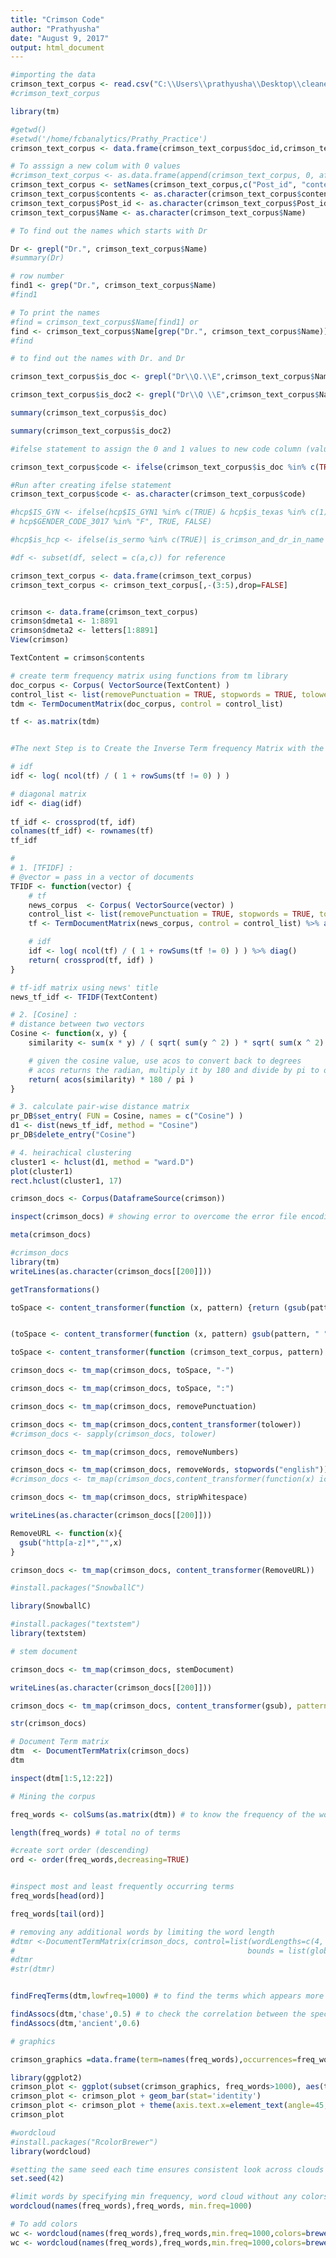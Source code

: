 ```yaml
---
title: "Crimson Code"
author: "Prathyusha"
date: "August 9, 2017"
output: html_document
---
```


```r

#importing the data
crimson_text_corpus <- read.csv("C:\\Users\\prathyusha\\Desktop\\cleaned_crimson_data_2.csv", header = T, sep=",")
#crimson_text_corpus

library(tm)

#getwd()
#setwd('/home/fcbanalytics/Prathy_Practice')
crimson_text_corpus <- data.frame(crimson_text_corpus$doc_id,crimson_text_corpus$Contents,crimson_text_corpus$Name)

# To asssign a new colum with 0 values
#crimson_text_corpus <- as.data.frame(append(crimson_text_corpus, 0, after = 4))
crimson_text_corpus <- setNames(crimson_text_corpus,c("Post_id", "contents" ,"Name"))
crimson_text_corpus$contents <- as.character(crimson_text_corpus$contents)
crimson_text_corpus$Post_id <- as.character(crimson_text_corpus$Post_id)
crimson_text_corpus$Name <- as.character(crimson_text_corpus$Name)

```

```r

# To find out the names which starts with Dr

Dr <- grepl("Dr.", crimson_text_corpus$Name)
#summary(Dr)

# row number
find1 <- grep("Dr.", crimson_text_corpus$Name)
#find1

# To print the names
#find = crimson_text_corpus$Name[find1] or 
find <- crimson_text_corpus$Name[grep("Dr.", crimson_text_corpus$Name)]
#find

# to find out the names with Dr. and Dr 

crimson_text_corpus$is_doc <- grepl("Dr\\Q.\\E",crimson_text_corpus$Name) # to know the dr. terms

crimson_text_corpus$is_doc2 <- grepl("Dr\\Q \\E",crimson_text_corpus$Name) # to know the dr terms

summary(crimson_text_corpus$is_doc)

summary(crimson_text_corpus$is_doc2)

#ifelse statement to assign the 0 and 1 values to new code column (value matching)

crimson_text_corpus$code <- ifelse(crimson_text_corpus$is_doc %in% c(TRUE)| crimson_text_corpus$is_doc2 %in% c(TRUE), "Doctor","consumer")

```

```r


#Run after creating ifelse statement
crimson_text_corpus$code <- as.character(crimson_text_corpus$code)

#hcp$IS_GYN <- ifelse(hcp$IS_GYN1 %in% c(TRUE) & hcp$is_texas %in% c(1) & hcp$target_zips %in% 'target' & 
# hcp$GENDER_CODE_3017 %in% "F", TRUE, FALSE)

#hcp$is_hcp <- ifelse(is_sermo %in% c(TRUE)| is_crimson_and_dr_in_name %in% c(TRUE),1,0)

#df <- subset(df, select = c(a,c)) for reference

crimson_text_corpus <- data.frame(crimson_text_corpus)
crimson_text_corpus <- crimson_text_corpus[,-(3:5),drop=FALSE]


crimson <- data.frame(crimson_text_corpus)
crimson$dmeta1 <- 1:8891
crimson$dmeta2 <- letters[1:8891]
View(crimson)

```


```r

TextContent = crimson$contents

# create term frequency matrix using functions from tm library
doc_corpus <- Corpus( VectorSource(TextContent) )
control_list <- list(removePunctuation = TRUE, stopwords = TRUE, tolower = TRUE)
tdm <- TermDocumentMatrix(doc_corpus, control = control_list)

tf <- as.matrix(tdm)


#The next Step is to Create the Inverse Term frequency Matrix with the above inputs

# idf
idf <- log( ncol(tf) / ( 1 + rowSums(tf != 0) ) ) 

# diagonal matrix
idf <- diag(idf)
  
tf_idf <- crossprod(tf, idf)
colnames(tf_idf) <- rownames(tf)
tf_idf

# 
# 1. [TFIDF] :
# @vector = pass in a vector of documents  
TFIDF <- function(vector) {
	# tf 
	news_corpus  <- Corpus( VectorSource(vector) )
	control_list <- list(removePunctuation = TRUE, stopwords = TRUE, tolower = TRUE)
	tf <- TermDocumentMatrix(news_corpus, control = control_list) %>% as.matrix()

	# idf
	idf <- log( ncol(tf) / ( 1 + rowSums(tf != 0) ) ) %>% diag()
	return( crossprod(tf, idf) )
}

# tf-idf matrix using news' title 
news_tf_idf <- TFIDF(TextContent)
```

```r
# 2. [Cosine] :
# distance between two vectors
Cosine <- function(x, y) {
	similarity <- sum(x * y) / ( sqrt( sum(y ^ 2) ) * sqrt( sum(x ^ 2) ) )

	# given the cosine value, use acos to convert back to degrees
	# acos returns the radian, multiply it by 180 and divide by pi to obtain degrees
	return( acos(similarity) * 180 / pi )
}
```

```r
# 3. calculate pair-wise distance matrix 
pr_DB$set_entry( FUN = Cosine, names = c("Cosine") )
d1 <- dist(news_tf_idf, method = "Cosine")
pr_DB$delete_entry("Cosine")
```

```r
# 4. heirachical clustering 
cluster1 <- hclust(d1, method = "ward.D")
plot(cluster1)
rect.hclust(cluster1, 17)
```

```r
crimson_docs <- Corpus(DataframeSource(crimson))

inspect(crimson_docs) # showing error to overcome the error file encoding = latin1 is added at the data importing step

meta(crimson_docs)

```

```r


#crimson_docs
library(tm)
writeLines(as.character(crimson_docs[[200]]))

getTransformations()

toSpace <- content_transformer(function (x, pattern) {return (gsub(pattern, " ", x))})


(toSpace <- content_transformer(function (x, pattern) gsub(pattern, " ", x)))

toSpace <- content_transformer(function (crimson_text_corpus, pattern) {return (gsub(pattern, " ", crimson_text_corpus))})

crimson_docs <- tm_map(crimson_docs, toSpace, "-")

crimson_docs <- tm_map(crimson_docs, toSpace, ":")

crimson_docs <- tm_map(crimson_docs, removePunctuation)

crimson_docs <- tm_map(crimson_docs,content_transformer(tolower))
#crimson_docs <- sapply(crimson_docs, tolower)

crimson_docs <- tm_map(crimson_docs, removeNumbers)

crimson_docs <- tm_map(crimson_docs, removeWords, stopwords("english"))
#crimson_docs <- tm_map(crimson_docs,content_transformer(function(x) iconv(x, to='UTF8', sub='byte')))

crimson_docs <- tm_map(crimson_docs, stripWhitespace)

writeLines(as.character(crimson_docs[[200]]))

RemoveURL <- function(x){
  gsub("http[a-z]*","",x)
}

crimson_docs <- tm_map(crimson_docs, content_transformer(RemoveURL))
```

```r


#install.packages("SnowballC")

library(SnowballC)

#install.packages("textstem")
library(textstem)

# stem document 

crimson_docs <- tm_map(crimson_docs, stemDocument)

writeLines(as.character(crimson_docs[[200]]))

crimson_docs <- tm_map(crimson_docs, content_transformer(gsub), pattern = 'someth', replacement = 'something', fixed = T)

str(crimson_docs)

```

```r


# Document Term matrix
dtm  <- DocumentTermMatrix(crimson_docs)
dtm

inspect(dtm[1:5,12:22])

# Mining the corpus

freq_words <- colSums(as.matrix(dtm)) # to know the frequency of the words

length(freq_words) # total no of terms

#create sort order (descending)
ord <- order(freq_words,decreasing=TRUE)


#inspect most and least frequently occurring terms
freq_words[head(ord)]

freq_words[tail(ord)]

```

```r


# removing any additional words by limiting the word length
#dtmr <-DocumentTermMatrix(crimson_docs, control=list(wordLengths=c(4, 20),
#                                                    bounds = list(global = c(1,50))))
#dtmr
#str(dtmr)


findFreqTerms(dtm,lowfreq=1000) # to find the terms which appears more than 1000 times 

findAssocs(dtm,'chase',0.5) # to check the correlation between the specific term amd other terms in the corpus
findAssocs(dtm,'ancient',0.6)


```

```r


# graphics

crimson_graphics =data.frame(term=names(freq_words),occurrences=freq_words)

library(ggplot2)
crimson_plot <- ggplot(subset(crimson_graphics, freq_words>1000), aes(term, occurrences))
crimson_plot <- crimson_plot + geom_bar(stat='identity')
crimson_plot <- crimson_plot + theme(axis.text.x=element_text(angle=45, hjust=1))
crimson_plot

```

```r
#wordcloud
#install.packages("RcolorBrewer")
library(wordcloud)

#setting the same seed each time ensures consistent look across clouds
set.seed(42)

#limit words by specifying min frequency, word cloud without any colors 
wordcloud(names(freq_words),freq_words, min.freq=1000)

# To add colors
wc <- wordcloud(names(freq_words),freq_words,min.freq=1000,colors=brewer.pal(6,'Dark2'))
wc <- wordcloud(names(freq_words),freq_words,min.freq=1000,colors=brewer.pal(8,'Dark2'))


```


